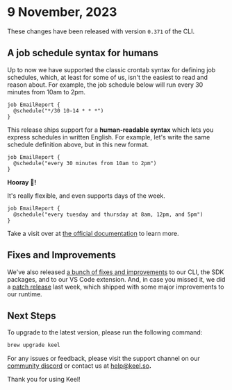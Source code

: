 # 9 November, 2023

These changes have been released with version `0.371` of the CLI.

## A job schedule syntax for humans 

Up to now we have supported the classic crontab syntax for defining job schedules, which, at least for some of us, isn't the easiest to read and reason about. For example, the job schedule below will run every 30 minutes from 10am to 2pm.

```keel filename="Schedule syntax for robots"
job EmailReport {
  @schedule("*/30 10-14 * * *")
}
```

This release ships support for a **human-readable syntax** which lets you express schedules in written English. For example, let's write the same schedule definition above, but in this new format.

```keel filename="Schedule syntax for humans"
job EmailReport {
  @schedule("every 30 minutes from 10am to 2pm")
}
```

**Hooray 🙌!**

It's really flexible, and even supports days of the week.

```keel
job EmailReport {
  @schedule("every tuesday and thursday at 8am, 12pm, and 5pm")
}
```

Take a visit over at [the official documentation](/jobs) to learn more.

## Fixes and Improvements

We've also released [a bunch of fixes and improvements](https://github.com/teamkeel/keel/releases/tag/v0.371.0) to our CLI, the SDK packages, and to our VS Code extension. And, in case you missed it, we did a [patch release](https://github.com/teamkeel/keel/releases/tag/v0.370.1) last week, which shipped with some major improvements to our runtime.

## Next Steps

To upgrade to the latest version, please run the following command:

```bash
brew upgrade keel
```

For any issues or feedback, please visit the support channel on our [community discord](https://keel.so/discord) or contact us at [help@keel.so](mailto:help@keel.so)**.**

Thank you for using Keel!